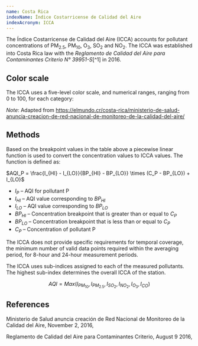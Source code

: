 ```yaml
---
name: Costa Rica
indexName: Índice Costarricense de Calidad del Aire
indexAcronym: ICCA
---
```


The Índice Costarricense de Calidad del Aire (ICCA) accounts for pollutant
concentrations of PM<sub>2.5</sub>, PM<sub>10</sub>, O<sub>3</sub>,
SO<sub>2</sub> and NO<sub>2</sub>. The ICCA was established into Costa Rica law with the _Reglamento de Calidad del Aire para Contaminantes Criterio N° 39951-S_[^1] in 2016.

## Color scale

The ICCA uses a five-level color scale, and numerical ranges, ranging from 0 to
100, for each category:


<ColorScale index="costa-rica" value={true} />

_Note_: Adapted from https://elmundo.cr/costa-rica/ministerio-de-salud-anuncia-creacion-de-red-nacional-de-monitoreo-de-la-calidad-del-aire/

## Methods

Based on the breakpoint values in the table above a piecewise linear function is used to convert the concentration values to ICCA values. The function is defined as:

$AQI_P = \frac{I_{HI} - I_{LO}}{BP_{HI} - BP_{LO}} \times (C_P - BP_{LO}) + I_{LO}$

- $I_P$ – AQI for pollutant P
- $I_{HI}$ – AQI value corresponding to $BP_{HI}$
- $I_{LO}$ – AQI value corresponding to $BP_{LO}$
- $BP_{HI}$ – Concentration breakpoint that is greater than or equal to $C_P$
- $BP_{LO}$ – Concentration breakpoint that is less than or equal to $C_P$
- $C_P$ – Concentration of pollutant P

The ICCA does not provide specific requirements for temporal coverage, the minimum number of valid data points required within the averaging period, for 8-hour and 24-hour measurement periods.

The ICCA uses sub-indices assigned to each of the measured pollutants. The highest sub-index determines the overall ICCA of the station.

$$
{AQI} = {Max}({I}_{PM_{10}},{I}_{PM_{2.5}},{I}_{SO_{2}},{I}_{NO_{2}},{I}_{O_{3}},{I}_{CO})
$$

## References

Ministerio de Salud anuncia creación de Red Nacional de Monitoreo de la Calidad
del Aire, November 2, 2016,

Reglamento de Calidad del Aire para Contaminantes Criterio, August 9 2016,
